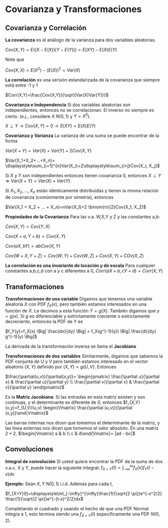 # Covarianza y Transformaciones {#cov}


## Covarianza y Correlación 
$\textbf{La covarianza}$ es el análogo de la varianza para dos variables aleatorias.

$Cov(X,Y)=E((X-E(X))(Y-E(Y)))=E(XY)-E(X)E(Y)$

Note que

$Cov(X,X)=E(X^2)-(E(X))^2=Var(X)$

$\textbf{La correlación}$ es una versión estandarizada de la covarianza que siempre está entre -1 y 1

$Corr(X,Y)=\frac{Cov(X,Y)}{\sqrt{Var(X)Var(Y)}}$

$\textbf{Covarianza e Independencia}$
Si dos variables aleatorias son independientes, entonces no se correlacionan. El inverso no siempre es cierto. (e.j., considere $X~N(0,1)$ y $Y=X^2$).

$X \perp Y \longrightarrow Cov(X,Y) = 0 \longrightarrow E(XY) = E(X)E(Y)$

$\textbf{Covarianza y Varianza}$
La varianza de una suma se puede encontrar de la forma

$Var(X+Y)=Var(X)+Var(Y)+2Cov(X,Y)$

$Var(X_1+X_2+...+X_n)= \displaystyle\sum_{i=1}^{n}Var(X_i)+2\displaystyle\sum_{i<j}Cov(X_i, X_j)$

Si X y Y son independientes entonces tienen covarianza 0, entonces
$X \perp Y 	\Longrightarrow Var(X+Y)=Var(X)+Var(Y)$

Si $X_1, X_2,...,X_n$ están idénticamente distribuidas y tienen la misma relación de covarianza (comúnmente por simetría), entonces

$Var(X_1 + X_2 + ... + X_n)=nVar(X_1)+2 \binom{n}{2}Cov(X_1, X_2)$


$\textbf{Propiedades de la Covarianza}$
Para las v.a. W,X,Y y Z y las constantes a,b:

$Cov(X,Y)=Cov(Y,X)$
 
$Cov(X+a, Y+b)=Cov(X,Y)$

$Cov(aX,bY)=abCov(X,Y)$

$Cov(W+X,Y+Z)=Cov(W,Y)+Cov(W,Z)+Cov(X,Y)+COv(X,Z)$


$\textbf{La correlación es una invariante de locación y de escala}$
Para cualquier constantes a,b,c,d con a y c diferentes a 0,
$Corr(aX +b,cY+d)=Corr(X,Y)$

## Transformaciones
$\textbf{Transformaciones de una variable}$
Digamos que tenemos una variable aleatoria $X$ con PDF $f_X(x)$, pero también estamos interesados en una función de $X$. Le decimos a esta función $Y=g(X)$. También digamos que $y=g(x)$. Si $g$ es diferenciable y estrictamente creciente o estrictamente decreciente, entonces la PDF de Y es

$f_Y(y)=f_X(x) \Big| \frac{dx}{dy} \Big| = f_X(g^{-1}(y)) \Big| \frac{d}{dy} g^{-1}(y) \Big|$

La derivada de la transformación inversa se llama el $\textbf{Jacobiano}$

$\textbf{Transformaciones de dos variables}$
Similarmente, digamos que sabemos la PDF conjunta de U y V pero también estamos interesado en el vector aleatorio $(X,Y)$ definido por $(X,Y)=g(U,V)$. Entonces

$\frac{\partial(u,v)}{\partial(x,y)}= \begin{pmatrix} \frac{\partial u}{\partial x} & \frac{\partial u}{\partial y} \\ \frac{\partial v}{\partial x} & \frac{\partial v}{\partial y} \end{pmatrix}$

Es la $\textbf{Matriz Jacobiana}$. Si las entradas en esta matriz existen y son continuas, y el determinante es diferente de 0, entonces
$f_{X,Y}(x,y)=f_{U,V}(u,v) \begin{Vmatrix} \frac{\partial (u,v)}{\partial (x,y)}\end{Vmatrix}$


Las barras internas nos dicen que tomemos el determinante de la matriz, y las linea externas nos dicen que tomemos el valor absoluto. En una matriz $2 \times 2$,
$\begin{Vmatrix} a & b \\ c & d\end{Vmatrix}= |ad - bc|$


## Convoluciones
$\textbf{Integral de convolución}$ 
SI usted quiere encontrar la PDF de la suma de dos v.a.c. X y Y, puede hacer la siguiente integral:
$f_{X+Y}(t)= \displaystyle\int_{-\infty}^{\infty}f_X(x)f_Y(t-x)dx$

$\textbf{Ejemplo:}$ Sean $X,Y~N(0,1)$ i.i.d. Además para cada $t$,

$f_{X+Y}(t)=\displaystyle\int_{-\infty}^{\infty}\frac{1}{\sqrt{2 \pi}}e^{-x^2/2} \frac{1}{\sqrt{2 \pi}}e^{-(t-x)^2/2}dx$

Completando el cuadrado y usando el hecho de que una PDF Normal integra a 1, esto termina siendo una $f_{X+Y}(t)$ específicamente una PDF $N(0,2)$.
